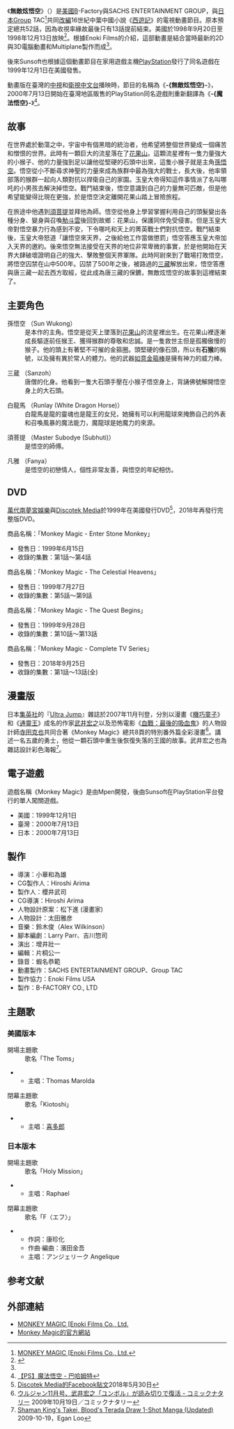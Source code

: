 {{about|1990年代電視節目系列|真人電視劇|西遊記系列}}

{{中文譯名
| putonghua = 魔法悟空<br>魔法猴<br>齐天大圣
| taiwan    = 無敵炫悟空
}}

《'''無敵炫悟空'''》（{{nihongo|'''''Monkey Magic'''''|モンキーマジック}}）是[[美國|美國]]B-Factory與SACHS ENTERTAINMENT GROUP，與[[日本|日本]]Group TAC<ref name="Enoki Films">[http://enoki-films.co.jp/pro_monkeymagic.php {{Wayback|url=http://enoki-films.co.jp/pro_monkeymagic.php |date=20181201141605 }} MONKEY MAGIC [Enoki Films Co., Ltd.]</ref>共同[[改編|改編]]16世紀中葉中國小說《[[西遊記|西遊記]]》的電視動畫節目。原本預定總共52話，因為收視率緣故最後只有13話提前結束。美國於1998年9月20日至1998年12月13日放映<ref>{{Cite web |url=https://www.animenewsnetwork.com/news/2018-07-18/discotek-licenses-reborn-tetsujin-28-stellvia-monkey-magic-anime/.134409 |title=Discotek Licenses Reborn!, Tetsujin 28, Stellvia, Monkey Magic Anime - News - Anime News Network |access-date=2021-03-21 |archive-date=2021-02-18 |archive-url=https://web.archive.org/web/20210218005345/https://www.animenewsnetwork.com/news/2018-07-18/discotek-licenses-reborn-tetsujin-28-stellvia-monkey-magic-anime/.134409 |dead-url=no }}</ref>。根據Enoki Films的介紹，這部動畫是結合當時最新的2D與3D電腦動畫和Multiplane製作而成<ref name="Enoki Films"/>。

{{External media
| align = right
| width = 300px
| video1 = {{YouTube|xCEuNqofDM4|Monkey Magic Intro}}
}}

後來Sunsoft也根據這個動畫節目在家用遊戲主機[[PlayStation|PlayStation]]發行了同名遊戲在1999年12月1日在美國發售。

動畫版在臺灣的[[中視_(頻道)|中視]]和[[衛視中文台|衛視中文台]]播映時，節目的名稱為《'''-{無敵炫悟空}-'''》，2000年7月13日開始在臺灣地區販售的PlayStation同名遊戲則重新翻譯為《'''-{魔法悟空}-'''》<ref>[https://acg.gamer.com.tw/acgDetail.php?s=1403 【PS】魔法悟空 - 巴哈姆特]</ref>。

== 故事 ==
在世界處於動蕩之中，宇宙中有個黑暗的統治者，他希望將整個世界變成一個痛苦和憎恨的世界。此時有一顆巨大的流星落在了[[花果山|花果山]]。這顆流星裡有一隻力量強大的小猴子、他的力量強到足以讓他從堅硬的石頭中出來，這隻小猴子就是主角[[孫悟空|孫悟空]]。悟空從小不斷尋求神聖的力量來成為族群中最為強大的戰士，長大後，他率領部落的猴群一起向人類對抗以捍衛自己的家園。玉皇大帝得知這件事情派了名叫哪吒的小男孩去解決掉悟空。戰鬥結束後，悟空意識到自己的力量無可匹敵，但是他希望能變得比現在更強，於是悟空決定離開花果山踏上冒險旅程。

在旅途中他遇到[[須菩提|須菩提]]並拜他為師。悟空從他身上學習掌握利用自己的頭髮變出各種分身、變身與召喚[[觔斗雲|觔斗雲]]後回到故鄉：花果山，保護同伴免受侵害。但是玉皇大帝對悟空暴力行為感到不安，下令哪吒和天上的菁英戰士們對抗悟空。戰鬥結束後，玉皇大帝怒道「讓悟空來天界，之後給他工作當做懲罰」悟空答應玉皇大帝加入天界的邀約。後來悟空無法接受在天界的地位非常卑微的事實，於是他開始在天界大肆破壞證明自己的強大、擊敗整個天界軍隊。此時阿尉來到了戰場打敗悟空，將悟空囚禁在山中500年。囚禁了500年之後，被路過的[[三藏|三藏]]解放出來，悟空答應與唐三藏一起去西方取經，從此成為唐三藏的保鑣，無敵炫悟空的故事到這裡結束了。

==主要角色==
;孫悟空 （Sun Wukong）
:是本作的主角。悟空是從天上墜落到[[花果山_(西遊記)|花果山]]的流星裡出生。在花果山裡逐漸成長驅逐前任猴王、獲得猴群的尊敬和忠誠。是一隻救世主但是孤獨傲慢的猴子。他的頭上有著堅不可摧的金箍圈。頭堅硬的像石頭，所以有'''石猴'''的稱號，以及擁有異於常人的體力。他的武器[[如意金箍棒|如意金箍棒]]是擁有神力的威力棒。

;三蔵 （Sanzoh）
:唐僧的化身。他看到一隻大石頭手壓在小猴子悟空身上，背誦佛號解開悟空身上的大石頭。

;白龍馬 （Runlay (White Dragon Horse)）
:白龍馬是龍的靈魂也是龍王的女兒，她擁有可以利用龍球來掩飾自己的外表和召喚風暴的魔法能力，魔龍球是她魔力的來源。 

;須菩提 （Master Subodye (Subhuti)）
:是悟空的師傅。

;凡雅 （Fanya）
:是悟空的初戀情人，個性非常友善，與悟空的年紀相仿。

== DVD ==
[[萬代南夢宮娛樂|萬代南夢宮娛樂]]與[[Discotek_Media|Discotek Media]]於1999年在美國發行DVD<ref>[https://www.facebook.com/Discotekmedia/photos/a.196378827057886.55668.147168055312297/2109620485733701/?type=3 Discotek Media的Facebook貼文]2018年5月30日</ref>，2018年再發行完整版DVD。
;商品名稱：「Monkey Magic - Enter Stone Monkey」
* 發售日：1999年6月15日
* 收錄的集數：第1話～第4話
;商品名稱：「Monkey Magic - The Celestial Heavens」
* 發售日：1999年7月27日
* 收錄的集數：第5話～第9話
;商品名稱：「Monkey Magic - The Quest Begins」
* 發售日：1999年9月28日
* 收錄的集數：第10話～第13話
;商品名稱：「Monkey Magic - Complete TV Series」
* 發售日：2018年9月25日
* 收錄的集數：第1話～13話(全)

== 漫畫版 ==
日本[[集英社|集英社]]的『[[Ultra_Jump|Ultra Jump]]』雜誌於2007年11月刊登，分別以漫畫《[[機巧童子|機巧童子]]》和《[[通靈王|通靈王]]》成名的作家[[武井宏之|武井宏之]]以及恐怖電影《[[血戰：最後的吸血鬼|血戰：最後的吸血鬼]]》的人物設計師[[寺田克也|寺田克也]]共同合著《Monkey Magic》總共8頁的特別番外篇全彩漫畫<ref>[https://natalie.mu/comic/news/22610 ウルジャン11月号、武井宏之「ユンボル」が読み切りで復活 - コミックナタリー] {{Wayback|url=https://natalie.mu/comic/news/22610 |date=20181206181908 }}2009年10月19日／コミックナタリー</ref>。講述一名五歲的勇士，他從一顆石頭中重生後恢復失落的王國的故事。武井宏之也為雜誌設計彩色海報<ref>[https://www.animenewsnetwork.com/news/2009-10-19/shaman-king-takei-blood-terada-draw-1-shot-manga Shaman King's Takei, Blood's Terada Draw 1-Shot Manga (Updated)] {{Wayback|url=https://www.animenewsnetwork.com/news/2009-10-19/shaman-king-takei-blood-terada-draw-1-shot-manga |date=20210125002129 }} 2009-10-19，Egan Loo</ref>。

== 電子遊戲 ==
遊戲名稱《Monkey Magic》是由Mpen開發，後由Sunsoft在PlayStation平台發行的單人闖關遊戲。
* 美國：1999年12月1日
* 臺灣：2000年7月13日
* 日本：2000年7月13日

==製作==
* 導演：小華和為雄
* CG製作人：Hiroshi Arima
* 製作人：櫻井武司
* CG導演：Hiroshi Arima
* 人物設計原案：松下進 (漫畫家)
* 人物設計：太田雅彦
* 音樂：鈴木俊（Alex Wilkinson）
* 腳本編劇：Larry Parr、吉川惣司
* 演出：增井壯一
* 編輯：片桐公一
* 錄音：蝦名恭範
* 動畫製作：SACHS ENTERTAINMENT GROUP、Group TAC
* 製作協力：Enoki Films USA
* 製作：B-FACTORY CO., LTD

== 主題歌 ==
=== 美國版本 ===
;開場主題歌
: 歌名「The Toms」
** 主唱：Thomas Marolda

;閉幕主題歌
: 歌名「Kiotoshi」
** 主唱：[[喜多郎|喜多郎]]

=== 日本版本 ===
;開場主題歌
: 歌名「Holy Mission」
** 主唱：Raphael

;閉幕主題歌
: 歌名「F〈エフ〉」
** 作詞：康珍化
** 作曲·編曲：濱田金吾
** 主唱：アンジェリーク Angelique

==参考文献==
{{reflist}}
== 外部連結 ==
* [http://enoki-films.co.jp/pro_monkeymagic.php {{Wayback|url=http://enoki-films.co.jp/pro_monkeymagic.php |date=20181201141605 }} MONKEY MAGIC [Enoki Films Co., Ltd.]
* [http://www.monkeymagictv.com/ Monkey Magic的官方網站] {{Wayback|url=http://www.monkeymagictv.com/ |date=20001109065200 }}